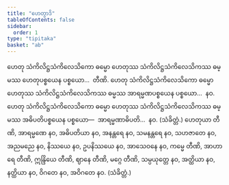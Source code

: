 ```yaml
---
title: "ဟေတွာဒိ"
tableOfContents: false
sidebar:
  order: 1
type: "tipitaka"
basket: "ab"
---
```



<DynamicBreadcrumb />

<Division number="190">

<Paragraph number="349">
ဟေတု သံကိလိဋ္ဌသံကိလေသိကော ဓမ္မော ဟေတုဿ သံကိလိဋ္ဌသံကိလေသိကဿ ဓမ္မဿ ဟေတုပစ္စယေန ပစ္စယော…  တီဏိ.
</Paragraph>

<Paragraph number="350">
ဟေတု သံကိလိဋ္ဌသံကိလေသိကော ဓမ္မော ဟေတုဿ သံကိလိဋ္ဌသံကိလေသိကဿ ဓမ္မဿ အာရမ္မဏပစ္စယေန ပစ္စယော…  နဝ.
</Paragraph>

<Paragraph number="351">
ဟေတု သံကိလိဋ္ဌသံကိလေသိကော ဓမ္မော ဟေတုဿ သံကိလိဋ္ဌသံကိလေသိကဿ ဓမ္မဿ အဓိပတိပစ္စယေန ပစ္စယော—  အာရမ္မဏာဓိပတိ…  နဝ. (သံခိတ္တံ.)
</Paragraph>

</Division>
<Division number="191">

<Paragraph number="352">
ဟေတုယာ တီဏိ, အာရမ္မဏေ နဝ, အဓိပတိယာ နဝ, အနန္တရေ နဝ, သမနန္တရေ နဝ, သဟဇာတေ နဝ, အညမညေ နဝ, နိဿယေ နဝ, ဥပနိဿယေ နဝ, အာသေဝနေ နဝ, ကမ္မေ တီဏိ, အာဟာရေ တီဏိ, ဣန္ဒြိယေ တီဏိ, ဈာနေ တီဏိ, မဂ္ဂေ တီဏိ, သမ္ပယုတ္တေ နဝ, အတ္ထိယာ နဝ, နတ္ထိယာ နဝ, ဝိဂတေ နဝ, အဝိဂတေ နဝ. (သံခိတ္တံ.)
</Paragraph>
</Division>